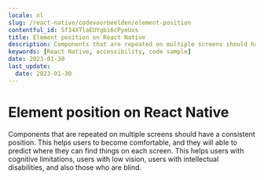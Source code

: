 ```yaml
---
locale: nl
slug: /react-native/codevoorbeelden/element-position
contentful_id: 5f34XTlaEUYgbi6cPyeUxs
title: Element position on React Native
description: Components that are repeated on multiple screens should have a consistent position.
keywords: [React Native, accessibility, code sample]
date: 2023-01-30
last_update:
  date: 2023-01-30
---
```


# Element position on React Native

Components that are repeated on multiple screens should have a consistent position. This helps users to become comfortable, and they will able to predict where they can find things on each screen. This helps users with cognitive limitations, users with low vision, users with intellectual disabilities, and also those who are blind.

<CodeSample id="element-position" locale="nl" platform="react native"/>
